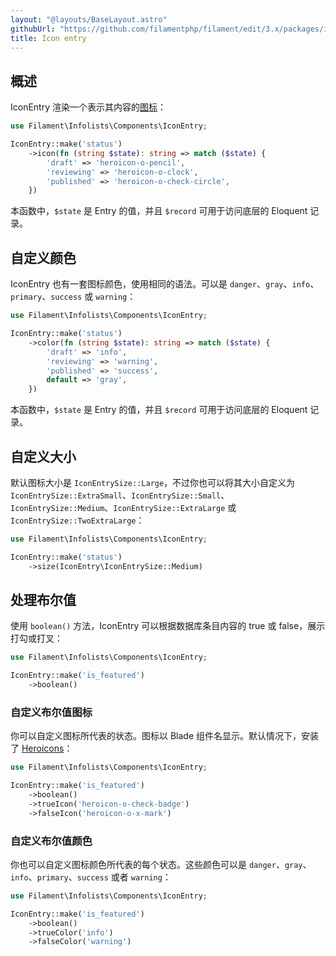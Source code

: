 ```yaml
---
layout: "@layouts/BaseLayout.astro"
githubUrl: "https://github.com/filamentphp/filament/edit/3.x/packages/infolists/docs/03-entries/03-icon.md"
title: Icon entry
---
```


## 概述

IconEntry 渲染一个表示其内容的[图标](https://blade-ui-kit.com/blade-icons?set=1#search)：

```php
use Filament\Infolists\Components\IconEntry;

IconEntry::make('status')
    ->icon(fn (string $state): string => match ($state) {
        'draft' => 'heroicon-o-pencil',
        'reviewing' => 'heroicon-o-clock',
        'published' => 'heroicon-o-check-circle',
    })
```

本函数中，`$state` 是 Entry 的值，并且 `$record` 可用于访问底层的 Eloquent 记录。

<AutoScreenshot name="infolists/entries/icon/simple" alt="Icon entry" version="3.x" />

## 自定义颜色

IconEntry 也有一套图标颜色，使用相同的语法。可以是 `danger`、`gray`、`info`、`primary`、`success` 或 `warning`：

```php
use Filament\Infolists\Components\IconEntry;

IconEntry::make('status')
    ->color(fn (string $state): string => match ($state) {
        'draft' => 'info',
        'reviewing' => 'warning',
        'published' => 'success',
        default => 'gray',
    })
```

本函数中，`$state` 是 Entry 的值，并且 `$record` 可用于访问底层的 Eloquent 记录。

<AutoScreenshot name="infolists/entries/icon/color" alt="Icon entry with color" version="3.x" />

## 自定义大小

默认图标大小是 `IconEntrySize::Large`，不过你也可以将其大小自定义为 `IconEntrySize::ExtraSmall`、`IconEntrySize::Small`、`IconEntrySize::Medium`、`IconEntrySize::ExtraLarge` 或 `IconEntrySize::TwoExtraLarge`：

```php
use Filament\Infolists\Components\IconEntry;

IconEntry::make('status')
    ->size(IconEntry\IconEntrySize::Medium)
```

<AutoScreenshot name="infolists/entries/icon/medium" alt="Medium-sized icon entry" version="3.x" />

## 处理布尔值

使用 `boolean()` 方法，IconEntry 可以根据数据库条目内容的 true 或 false，展示打勾或打叉：

```php
use Filament\Infolists\Components\IconEntry;

IconEntry::make('is_featured')
    ->boolean()
```

<AutoScreenshot name="infolists/entries/icon/boolean" alt="Icon entry to display a boolean" version="3.x" />

### 自定义布尔值图标

你可以自定义图标所代表的状态。图标以 Blade 组件名显示。默认情况下，安装了 [Heroicons](https://heroicons.com)：

```php
use Filament\Infolists\Components\IconEntry;

IconEntry::make('is_featured')
    ->boolean()
    ->trueIcon('heroicon-o-check-badge')
    ->falseIcon('heroicon-o-x-mark')
```

<AutoScreenshot name="infolists/entries/icon/boolean-icon" alt="Icon entry to display a boolean with custom icons" version="3.x" />

### 自定义布尔值颜色

你也可以自定义图标颜色所代表的每个状态。这些颜色可以是 `danger`、`gray`、`info`、`primary`、`success` 或者 `warning`：

```php
use Filament\Infolists\Components\IconEntry;

IconEntry::make('is_featured')
    ->boolean()
    ->trueColor('info')
    ->falseColor('warning')
```

<AutoScreenshot name="infolists/entries/icon/boolean-color" alt="Icon entry to display a boolean with custom colors" version="3.x" />
